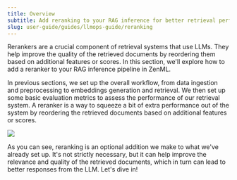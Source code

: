 ---
title: Overview
subtitle: Add reranking to your RAG inference for better retrieval performance.
slug: user-guide/guides/llmops-guide/reranking
---


Rerankers are a crucial component of retrieval systems that use LLMs. They help improve the quality of the retrieved documents by reordering them based on additional features or scores. In this section, we'll explore how to add a reranker to your RAG inference pipeline in ZenML.

In previous sections, we set up the overall workflow, from data ingestion and preprocessing to embeddings generation and retrieval. We then set up some basic evaluation metrics to assess the performance of our retrieval system. A reranker is a way to squeeze a bit of extra performance out of the system by reordering the retrieved documents based on additional features or scores.
<Frame >
  <img src="../../../_assets/user-guide/re-rank.png"/>
</Frame>

As you can see, reranking is an optional addition we make to what we've already set up. It's not strictly necessary, but it can help improve the relevance and quality of the retrieved documents, which in turn can lead to better responses from the LLM. Let's dive in!
